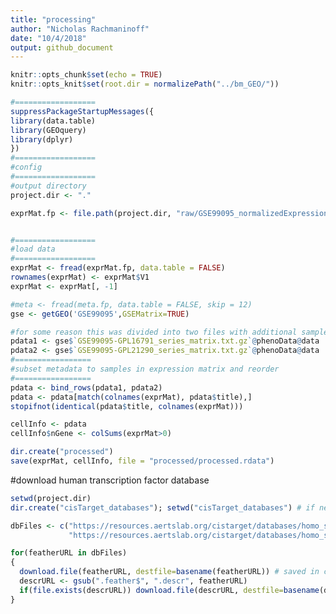 ```yaml
---
title: "processing"
author: "Nicholas Rachmaninoff"
date: "10/4/2018"
output: github_document
---
```


```r
knitr::opts_chunk$set(echo = TRUE)
knitr::opts_knit$set(root.dir = normalizePath("../bm_GEO/"))
```

```r
#==================
suppressPackageStartupMessages({
library(data.table)
library(GEOquery)
library(dplyr)
})
#==================
#config
#==================
#output directory
project.dir <- "."

exprMat.fp <- file.path(project.dir, "raw/GSE99095_normalizedExpression.csv")


#==================
#load data
#==================
exprMat <- fread(exprMat.fp, data.table = FALSE)
rownames(exprMat) <- exprMat$V1
exprMat <- exprMat[, -1]

#meta <- fread(meta.fp, data.table = FALSE, skip = 12)
gse <- getGEO('GSE99095',GSEMatrix=TRUE)

#for some reason this was divided into two files with additional samples
pdata1 <- gse$`GSE99095-GPL16791_series_matrix.txt.gz`@phenoData@data
pdata2 <- gse$`GSE99095-GPL21290_series_matrix.txt.gz`@phenoData@data
#=================
#subset metadata to samples in expression matrix and reorder
#=================
pdata <- bind_rows(pdata1, pdata2)
pdata <- pdata[match(colnames(exprMat), pdata$title),]
stopifnot(identical(pdata$title, colnames(exprMat)))

cellInfo <- pdata
cellInfo$nGene <- colSums(exprMat>0)

dir.create("processed")
save(exprMat, cellInfo, file = "processed/processed.rdata")

```

#download human transcription factor database

```r

setwd(project.dir)
dir.create("cisTarget_databases"); setwd("cisTarget_databases") # if needed

dbFiles <- c("https://resources.aertslab.org/cistarget/databases/homo_sapiens/hg19/refseq_r45/mc9nr/gene_based/hg19-500bp-upstream-7species.mc9nr.feather",
             "https://resources.aertslab.org/cistarget/databases/homo_sapiens/hg19/refseq_r45/mc9nr/gene_based/hg19-tss-centered-10kb-7species.mc9nr.feather")

for(featherURL in dbFiles)
{
  download.file(featherURL, destfile=basename(featherURL)) # saved in current dir
  descrURL <- gsub(".feather$", ".descr", featherURL)
  if(file.exists(descrURL)) download.file(descrURL, destfile=basename(descrURL))
}

```

